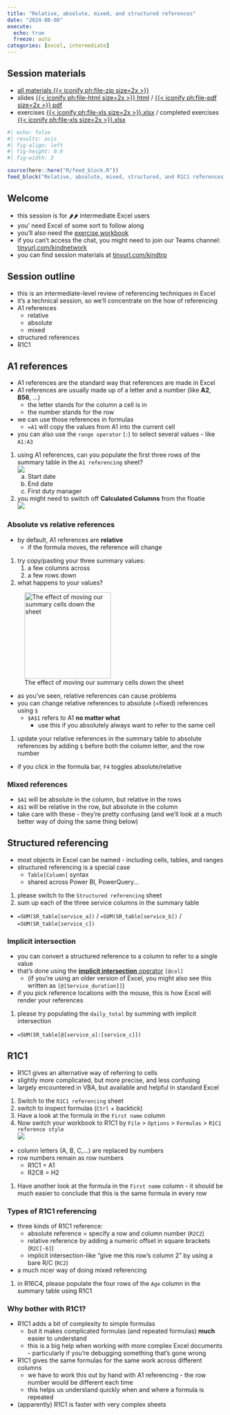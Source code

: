 ---
title: "Relative, absolute, mixed, and structured references"
date: "2024-08-08"
execute: 
  echo: true
  freeze: auto
categories: [excel, intermediate]
---

::: {.callout-note collapse="false" appearance="default" icon="true"}
## Session materials

-   [all materials {{< iconify ph:file-zip size=2x >}}](src/excel_references.zip)
-   slides [{{< iconify ph:file-html size=2x >}} html](src/excel_references.html) / [{{< iconify ph:file-pdf size=2x >}} pdf](src/excel_references.pdf)
+ exercises [{{< iconify ph:file-xls size=2x >}}.xlsx](src/excel_references.xlsx) / completed exercises [{{< iconify ph:file-xls size=2x >}}.xlsx](src/excel_references_completed.xlsx)
:::

```{r}
#| echo: false
#| results: asis
#| fig-align: left
#| fig-height: 0.6
#| fig-width: 3

source(here::here("R/feed_block.R"))
feed_block("Relative, absolute, mixed, structured, and R1C1 references in Excel")

```


## Welcome

+ this session is for 🌶🌶 intermediate Excel users
+ you' need Excel of some sort to follow along
+ you'll also need the [exercise workbook](src/excel_references.xlsx)
+ if you can't access the chat, you might need to join our Teams channel: [tinyurl.com/kindnetwork](https://teams.microsoft.com/l/team/19%3AQZ7-PbFVcziG2piHLt1_ifey3I2cwFL0yBuTSS8vVao1%40thread.tacv2/conversations?groupId=106d08f3-9026-40e2-b3c7-87cd87304d58&tenantId=10efe0bd-a030-4bca-809c-b5e6745e499a)
+ you can find session materials at [tinyurl.com/kindtrp](https://nes-dew.github.io/KIND-training/)

## Session outline
+ this is an intermediate-level review of referencing techniques in Excel
+ it's a technical session, so we'll concentrate on the how of referencing
+ A1 references
    + relative
    + absolute
    + mixed
+ structured references
+ R1C1

## A1 references

+ A1 references are the standard way that references are made in Excel
+ A1 references are usually made up of a letter and a number (like **A2**, **B56**, ...)
    + the letter stands for the column a cell is in
    + the number stands for the row
+ we can use those references in formulas
  + `=A1` will copy the values from A1 into the current cell
+ you can also use the `range operator` (`:`) to select several values - like `A1:A3`

::: {.callout-tip title="Task"}
1. using A1 references, can you populate the first three rows of the summary table in the `A1 referencing` sheet? </br>![](../src/images/ref_task.png)
    a. Start date
    b. End date
    c. First duty manager
1. you might need to switch off **Calculated Columns** from the floatie </br>![](../src/images/01_stop_calc.png)
:::

### Absolute vs relative references

+ by default, A1 references are **relative**
  + if the formula moves, the reference will change

::: {.callout-tip title="Task"}
1. try copy/pasting your three summary values:
    1. a few columns across
    1. a few rows down
1. what happens to your values?
:::

![The effect of moving our summary cells down the sheet](../src/images/refs.png){height="200"}

+ as you've seen, relative references can cause problems
+ you can change relative references to absolute (=fixed) references using `$`
  + `$A$1` refers to A1 **no matter what**
    + use this if you absolutely always want to refer to the same cell

::: {.callout-tip title="Task"}
1. update your relative references in the summary table to absolute references by adding `$` before both the column letter, and the row number
:::

::: {.callout-note}
+ if you click in the formula bar, `F4` toggles absolute/relative
:::

### Mixed references

+ `$A1` will be absolute in the column, but relative in the rows
+ `A$1` will be relative in the row, but absolute in the column
+ take care with these - they're pretty confusing (and we'll look at a much better way of doing the same thing below)


## Structured referencing
+ most objects in Excel can be named - including cells, tables, and ranges
+ structured referencing is a special case
    + `Table[Column]` syntax
    + shared across Power BI, PowerQuery...



::: {.callout-tip title="Task"}
1. please switch to the `Structured referencing` sheet
1. sum up each of the three service columns in the summary table
- `=SUM(SR_table[service_a])` / `=SUM(SR_table[service_b])` / `=SUM(SR_table[service_c])`
:::    
    
### Implicit intersection
+ you can convert a structured reference to a column to refer to a single value
+ that's done using the [**implicit intersection** operator](https://support.microsoft.com/en-gb/office/implicit-intersection-operator-ce3be07b-0101-4450-a24e-c1c999be2b34) `[@col]`
    + (if you're using an older version of Excel, you might also see this written as `[@[Service_duration]]`)
+ if you pick reference locations with the mouse, this is how Excel will render your references



::: {.callout-tip title="Task"}
1. please try populating the `daily_total` by summing with implicit intersection
- `=SUM(SR_table[@[service_a]:[service_c]])`
:::   

## R1C1
+ R1C1 gives an alternative way of referring to cells
+ slightly more complicated, but more precise, and less confusing
+ largely encountered in VBA, but available and helpful in standard Excel

::: {.callout-tip title="Task"}
1. Switch to the `R1C1 referencing` sheet
1. switch to inspect formulas (`Ctrl` + backtick)
1. Have a look at the formula in the `First name` column
1. Now switch your workbook to R1C1 by `File` > `Options` > `Formulas` > `R1C1 reference style` </br>![](../src/images/04_r1c1.png)
:::

+ column letters (A, B, C,…) are replaced by numbers
+ row numbers remain as row numbers
    + R1C1 = A1
    + R2C8 = H2



::: {.callout-tip title="Task"}
1. Have another look at the formula in the `First name` column - it should be much easier to conclude that this is the same formula in every row
:::

### Types of R1C1 referencing

+ three kinds of R1C1 reference:
    + absolute reference  = specify a row and column number (`R2C2`)
    + relative reference by adding a numeric offset in square brackets (`R2C[-6]`)
    + implicit intersection-like "give me this row's column 2" by using a bare R/C (`RC2`)
+ a much nicer way of doing mixed referencing



::: {.callout-tip title="Task"}
1. in R16C4, please populate the four rows of the `Age` column in the summary table using R1C1
:::


### Why bother with R1C1?
+ R1C1 adds a bit of complexity to simple formulas
  + but it makes complicated formulas (and repeated formulas) **much** easier to understand
  + this is a big help when working with more complex Excel documents - particularly if you're debugging something that's gone wrong
+ R1C1 gives the same formulas for the same work across different columns
  + we have to work this out by hand with A1 referencing - the row number would be different each time
  + this helps us understand quickly when and where a formula is repeated
+ (apparently) R1C1 is faster with very complex sheets
